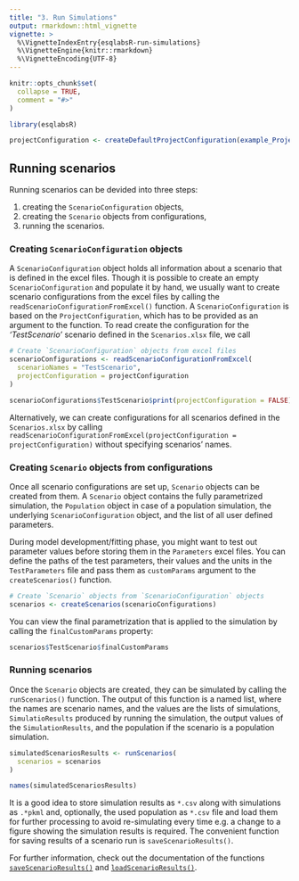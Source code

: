 ```yaml
---
title: "3. Run Simulations"
output: rmarkdown::html_vignette
vignette: >
  %\VignetteIndexEntry{esqlabsR-run-simulations}
  %\VignetteEngine{knitr::rmarkdown}
  %\VignetteEncoding{UTF-8}
---
```


```r
knitr::opts_chunk$set(
  collapse = TRUE,
  comment = "#>"
)

library(esqlabsR)

projectConfiguration <- createDefaultProjectConfiguration(example_ProjectConfiguration())
```


## Running scenarios {#running-scenarios}

Running scenarios can be devided into three steps: 

  1) creating the `ScenarioConfiguration` objects, 
  2) creating the `Scenario` objects from configurations,
  3) running the scenarios.

### Creating `ScenarioConfiguration` objects

A `ScenarioConfiguration` object holds all information about a scenario that is defined in the excel files. Though it is possible to create an empty `ScenarioConfiguration` and populate it by hand, we usually want to create scenario configurations from the excel files by calling the `readScenarioConfigurationFromExcel()` function. A `ScenarioConfiguration` is based on the `ProjectConfiguration`, which has to be provided as an argument to the function. To read create the configuration for the *'TestScenario'* scenario defined in the `Scenarios.xlsx` file, we call

```r
# Create `ScenarioConfiguration` objects from excel files
scenarioConfigurations <- readScenarioConfigurationFromExcel(
  scenarioNames = "TestScenario",
  projectConfiguration = projectConfiguration
)
```
```r
scenarioConfigurations$TestScenario$print(projectConfiguration = FALSE)
```


Alternatively, we can create configurations for all scenarios defined in the `Scenarios.xlsx` by calling `readScenarioConfigurationFromExcel(projectConfiguration = projectConfiguration)` without specifying scenarios' names.

### Creating `Scenario` objects from configurations

Once all scenario configurations are set up, `Scenario` objects can be created from them. A `Scenario` object contains the fully parametrized simulation, the `Population` object in case of a population simulation, the underlying `ScenarioConfiguration` object, and the list of all user defined parameters.

During model development/fitting phase, you might want to test out parameter values before storing them in the `Parameters` excel files. You can define the paths of the test parameters, their values and the units in the `TestParameters` file and pass them as `customParams` argument to the `createScenarios()` function.

```r
# Create `Scenario` objects from `ScenarioConfiguration` objects
scenarios <- createScenarios(scenarioConfigurations)
```

You can view the final parametrization that is applied to the simulation by calling the `finalCustomParams` property:

```r
scenarios$TestScenario$finalCustomParams
```

### Running scenarios

Once the `Scenario` objects are created, they can be simulated by calling the `runScenarios()` function. The output of this function is a named list, where the names are scenario names, and the values are the lists of simulations, `SimulatioResults` produced by running the simulation, the output values of the `SimulationResults`, and the population if the scenario is a population simulation.

```r
simulatedScenariosResults <- runScenarios(
  scenarios = scenarios
)

names(simulatedScenariosResults)
```

It is a good idea to store simulation results as `*.csv` along with simulations as `.*pkml` and, optionally, the used population as `*.csv` file and load them for further processing to avoid re-simulating every time e.g. a change to a figure showing the simulation results is required. The convenient function for saving results of a scenario run is `saveScenarioResults()`.

For further information, check out the documentation of the functions [`saveScenarioResults()`](https://esqlabs.github.io/esqlabsR/reference/saveScenarioResults) and [`loadScenarioResults()`](https://esqlabs.github.io/esqlabsR/reference/loadScenarioResults).
